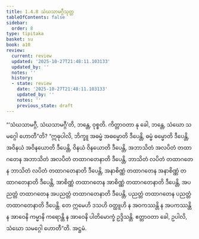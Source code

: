```yaml
---
title: 1.4.8 သံဃသာမဂ္ဂီသုတ္တ
tableOfContents: false
sidebar:
  order: 8
type: tipitaka
basket: su
book: a10
review:
  current: review
  updated: '2025-10-27T21:48:11.103133'
  updated_by: ''
  notes: ''
  history:
  - state: review
    date: '2025-10-27T21:48:11.103133'
    updated_by: ''
    notes: ''
    previous_state: draft
---
```



<ReviewStatus review={frontmatter.review} showDetails={true} />

<HypothesisAnnotation frontmatter={frontmatter} />

<DynamicBreadcrumb />

<Division number="38" book="a10" e="ch" v="17" p="315">

<Paragraph number="282" book="a10">
“‘သံဃသာမဂ္ဂီ, သံဃသာမဂ္ဂီ’တိ, ဘန္တေ, ဝုစ္စတိ. ကိတ္တာဝတာ နု ခေါ, ဘန္တေ, သံဃော သမဂ္ဂေါ ဟောတီ”တိ? “ဣဓုပါလိ, ဘိက္ခူ အဓမ္မံ အဓမ္မောတိ ဒီပေန္တိ, ဓမ္မံ ဓမ္မောတိ ဒီပေန္တိ, အဝိနယံ အဝိနယောတိ ဒီပေန္တိ, ဝိနယံ ဝိနယောတိ ဒီပေန္တိ, အဘာသိတံ အလပိတံ တထာဂတေန အဘာသိတံ အလပိတံ တထာဂတေနာတိ ဒီပေန္တိ, ဘာသိတံ လပိတံ တထာဂတေန ဘာသိတံ လပိတံ တထာဂတေနာတိ ဒီပေန္တိ, အနာစိဏ္ဏံ တထာဂတေန အနာစိဏ္ဏံ တထာဂတေနာတိ ဒီပေန္တိ, အာစိဏ္ဏံ တထာဂတေန အာစိဏ္ဏံ တထာဂတေနာတိ ဒီပေန္တိ, အပညတ္တံ တထာဂတေန အပညတ္တံ တထာဂတေနာတိ ဒီပေန္တိ, ပညတ္တံ တထာဂတေန ပညတ္တံ တထာဂတေနာတိ ဒီပေန္တိ. တေ ဣမေဟိ ဒသဟိ ဝတ္ထူဟိ န အဝကဿန္တိ န အပကဿန္တိ န အာဝေနိ ကမ္မာနိ ကရောန္တိ န အာဝေနိ ပါတိမောက္ခံ ဥဒ္ဒိသန္တိ. ဧတ္တာဝတာ ခေါ, ဥပါလိ, သံဃော သမဂ္ဂေါ ဟောတီ”တိ.

</Paragraph>
</Division>

<Paragraph number="283" type="center" book="a10">
အဋ္ဌမံ.
</Paragraph>